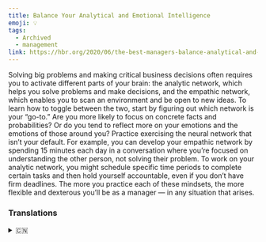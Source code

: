 ```yaml
---
title: Balance Your Analytical and Emotional Intelligence
emoji: 💡
tags:
  - Archived
  - management
link: https://hbr.org/2020/06/the-best-managers-balance-analytical-and-emotional-intelligence?utm_medium=email&utm_source=newsletter_daily&utm_campaign=mtod_notactsubs
---
```


Solving big problems and making critical business decisions often requires you to activate different parts of your brain: the analytic network, which helps you solve problems and make decisions, and the empathic network, which enables you to scan an environment and be open to new ideas. To learn how to toggle between the two, start by figuring out which network is your “go-to.” Are you more likely to focus on concrete facts and probabilities? Or do you tend to reflect more on your emotions and the emotions of those around you? Practice exercising the neural network that isn’t your default. For example, you can develop your empathic network by spending 15 minutes each day in a conversation where you’re focused on understanding the other person, not solving their problem. To work on your analytic network, you might schedule specific time periods to complete certain tasks and then hold yourself accountable, even if you don’t have firm deadlines. The more you practice each of these mindsets, the more flexible and dexterous you’ll be as a manager — in any situation that arises.

### Translations

<details>
   <summary>🇨🇳</summary>

</details>
